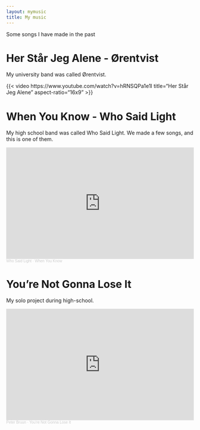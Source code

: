 ```yaml
---
layout: mymusic
title: My music
---
```


Some songs I have made in the past

# Her Står Jeg Alene - Ørentvist
My university band was called Ørentvist.  

{{< video https://www.youtube.com/watch?v=hRNSQPa1e1I 
    title="Her Står Jeg Alene"
    aspect-ratio="16x9" >}}

# When You Know - Who Said Light
My high school band was called Who Said Light. 
We made a few songs, and this is one of them.  

<iframe width="100%" height="300" scrolling="no" frameborder="no" allow="autoplay" src="https://w.soundcloud.com/player/?url=https%3A//api.soundcloud.com/tracks/40902019&color=%23ff5500&auto_play=false&hide_related=false&show_comments=true&show_user=true&show_reposts=false&show_teaser=true&visual=true"></iframe><div style="font-size: 10px; color: #cccccc;line-break: anywhere;word-break: normal;overflow: hidden;white-space: nowrap;text-overflow: ellipsis; font-family: Interstate,Lucida Grande,Lucida Sans Unicode,Lucida Sans,Garuda,Verdana,Tahoma,sans-serif;font-weight: 100;"><a href="https://soundcloud.com/who-said-light" title="Who Said Light" target="_blank" style="color: #cccccc; text-decoration: none;">Who Said Light</a> · <a href="https://soundcloud.com/who-said-light/when-you-know" title="When You Know" target="_blank" style="color: #cccccc; text-decoration: none;">When You Know</a></div>

# You're Not Gonna Lose It
My solo project during high-school.  

<iframe width="100%" height="300" scrolling="no" frameborder="no" allow="autoplay" src="https://w.soundcloud.com/player/?url=https%3A//api.soundcloud.com/tracks/34687749&color=%23ff5500&auto_play=false&hide_related=false&show_comments=true&show_user=true&show_reposts=false&show_teaser=true&visual=true"></iframe><div style="font-size: 10px; color: #cccccc;line-break: anywhere;word-break: normal;overflow: hidden;white-space: nowrap;text-overflow: ellipsis; font-family: Interstate,Lucida Grande,Lucida Sans Unicode,Lucida Sans,Garuda,Verdana,Tahoma,sans-serif;font-weight: 100;"><a href="https://soundcloud.com/peter-bruun" title="Peter Bruun" target="_blank" style="color: #cccccc; text-decoration: none;">Peter Bruun</a> · <a href="https://soundcloud.com/peter-bruun/youre-not-gonna-lose-it" title="You&#x27;re Not Gonna Lose It" target="_blank" style="color: #cccccc; text-decoration: none;">You&#x27;re Not Gonna Lose It</a></div>